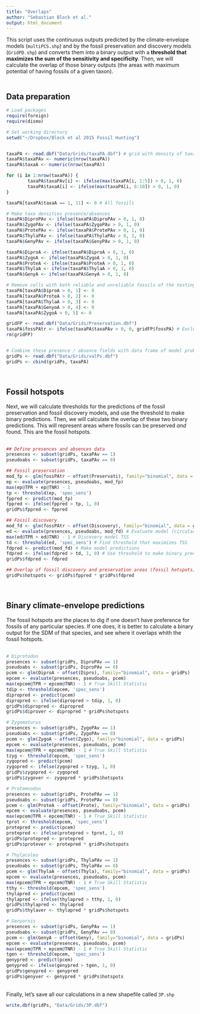 ```yaml
---
title: "Overlaps"
author: "Sebastian Block et al."
output: html_document
---
```


This script uses the continuous outputs predicted by the climate-envelope models (`multiPCS.shp`) and by the fossil preservation and discovery models (`GridPD.shp`) and converts them into a binary output with a **threshold that maximizes the sum of the sensitivity and specificity**. Then, we will calculate the overlap of those binary outputs (the areas with maximum potential of having fossils of a given taxon). <br><br>

## Data preparation


```r
# Load packages
require(foreign)
require(dismo)

# Set working directory
setwd("~/Dropbox/Block et al 2015 Fossil Hunting") 


taxaPA <- read.dbf("Data/Grids/taxaPA.dbf") # grid with density of taxa fossils in each grid cell
taxaPA$taxaPAv <- numeric(nrow(taxaPA))
taxaPA$taxaA <- numeric(nrow(taxaPA))

for (i in 1:nrow(taxaPA)) {
        taxaPA$taxaPAv[i] <- ifelse(max(taxaPA[i, 1:5]) > 0, 1, 0)
        taxaPA$taxaA[i] <- ifelse(max(taxaPA[i, 6:10]) > 0, 1, 0)
}

taxaPA[taxaPA$taxaA == 1, 11] <- 0 # All fossils

# Make taxa densities presence/absences
taxaPA$DiproPAv <- ifelse(taxaPA$DiproPAv > 0, 1, 0)
taxaPA$ZygoPAv <- ifelse(taxaPA$ZygoPAv > 0, 1, 0)
taxaPA$ProtePAv <- ifelse(taxaPA$ProtePAv > 0, 1, 0)
taxaPA$ThylaPAv <- ifelse(taxaPA$ThylaPAv > 0, 1, 0)
taxaPA$GenyPAv <- ifelse(taxaPA$GenyPAv > 0, 1, 0)

taxaPA$DiproA <- ifelse(taxaPA$DiproA > 0, 1, 0)
taxaPA$ZygoA <- ifelse(taxaPA$ZygoA > 0, 1, 0)
taxaPA$ProteA <- ifelse(taxaPA$ProteA > 0, 1, 0)
taxaPA$ThylaA <- ifelse(taxaPA$ThylaA > 0, 1, 0)
taxaPA$GenyA <- ifelse(taxaPA$GenyA > 0, 1, 0)

# Remove cells with both reliable and unreliable fossils of the testing
taxaPA[taxaPA$DiproA > 0, 1] <- 0 
taxaPA[taxaPA$ProteA > 0, 2] <- 0 
taxaPA[taxaPA$ThylaA > 0, 3] <- 0 
taxaPA[taxaPA$GenyoA > 0, 4] <- 0 
taxaPA[taxaPA$ZygoA > 0, 5] <- 0 

gridFP <- read.dbf("Data/Grids/Preservation.dbf")
taxaPA$fossPAtr <- ifelse(taxaPA$taxaPAv > 0, 0, gridFP$fossPA) # Exclude grid cells
rm(gridFP)


# Combine these presence / absence fields with data frame of model probabilities
gridPs <- read.dbf("Data/Grids/valPs.dbf")
gridPs <- cbind(gridPs, taxaPA)
```

<br>

## Fossil hotspots

Next, we will calculate thresholds for the predictions of the fossil preservation and fossil discovery models, and use the threshold to make binary predictions. Then, we will calculate the overlap of these two binary predictions. This will represent areas where fossils can be preserved *and* found. This are the fossil hotspots. <br><br>

```r
## Define presences and absences data
presences <- subset(gridPs, taxaPAv == 1)
pseudoabs <- subset(gridPs, taxaPAv == 0)

## Fossil preservation
mod_fp <- glm(fossPAtr ~ offset(Preservati), family="binomial", data = gridPs)
ep <- evaluate(presences, pseudoabs, mod_fp)
max(ep@TPR + ep@TNR) - 1
tp <- threshold(ep, 'spec_sens')
fppred <- predict(mod_fp)
fppred <- ifelse(fppred > tp, 1, 0)
gridPs$fppred <- fppred

## Fossil discovery
mod_fd <- glm(fossPAtr ~ offset(Discovery), family="binomial", data = gridPs)
ed <- evaluate(presences, pseudoabs, mod_fd) # Evaluate model (circular validation)
max(ed@TPR + ed@TNR) - 1 # Discovery model TSS
td <- threshold(ed, 'spec_sens') # Find threshold that maximizes TSS
fdpred <- predict(mod_fd) # Make model predictions
fdpred <- ifelse(fdpred > td, 1, 0) # Use threshold to make binary predictions
gridPs$fdpred <- fdpred

## Overlap of fossil discovery and preservation areas (fossil hotspots)
gridPs$hotspots <- gridPs$fppred * gridPs$fdpred
```

<br>

## Binary climate-envelope predictions

The fossil hotspots are the places to dig if one doesn't have preference for fossils of any particular species. If one does, it is better to calculate a binary output for the SDM of that species, and see where it overlaps whith the fossil hotspots. <br><br>


```r
# Diprotodon
presences <- subset(gridPs, DiproPAv == 1)
pseudoabs <- subset(gridPs, DiproPAv == 0)
pcem <- glm(DiproA ~ offset(Dipro), family="binomial", data = gridPs)
epcem <- evaluate(presences, pseudoabs, pcem)
max(epcem@TPR + epcem@TNR) - 1 # True Skill Statistic
tdip <- threshold(epcem, 'spec_sens')
dipropred <- predict(pcem)
dipropred <- ifelse(dipropred > tdip, 1, 0)
gridPs$dipropred <- dipropred
gridPs$diprover <- dipropred * gridPs$hotspots

# Zygomaturus
presences <- subset(gridPs, ZygoPAv == 1)
pseudoabs <- subset(gridPs, ZygoPAv == 0)
pcem <- glm(ZygoA ~ offset(Zygo), family="binomial", data = gridPs)
epcem <- evaluate(presences, pseudoabs, pcem)
max(epcem@TPR + epcem@TNR) - 1 # True Skill Statistic
tzyg <- threshold(epcem, 'spec_sens')
zygopred <- predict(pcem)
zygopred <- ifelse(zygopred > tzyg, 1, 0)
gridPs$zygopred <- zygopred
gridPs$zygover <- zygopred * gridPs$hotspots

# Protemnodon
presences <- subset(gridPs, ProtePAv == 1)
pseudoabs <- subset(gridPs, ProtePAv == 0)
pcem <- glm(ProteA ~ offset(Prote), family="binomial", data = gridPs)
epcem <- evaluate(presences, pseudoabs, pcem)
max(epcem@TPR + epcem@TNR) - 1 # True Skill Statistic
tprot <- threshold(epcem, 'spec_sens')
protepred <- predict(pcem)
protepred <- ifelse(protepred > tprot, 1, 0)
gridPs$protepred <- protepred
gridPs$protever <- protepred * gridPs$hotspots

# Thylacoleo
presences <- subset(gridPs, ThylaPAv == 1)
pseudoabs <- subset(gridPs, ThylaPAv == 0)
pcem <- glm(ThylaA ~ offset(Thyla), family="binomial", data = gridPs)
epcem <- evaluate(presences, pseudoabs, pcem)
max(epcem@TPR + epcem@TNR) - 1 # True Skill Statistic
tthy <- threshold(epcem, 'spec_sens')
thylapred <- predict(pcem)
thylapred <- ifelse(thylapred > tthy, 1, 0)
gridPs$thylapred <- thylapred
gridPs$thylaver <- thylapred * gridPs$hotspots

# Genyornis
presences <- subset(gridPs, GenyPAv == 1)
pseudoabs <- subset(gridPs, GenyPAv == 0)
pcem <- glm(GenyA ~ offset(Geny), family="binomial", data = gridPs)
epcem <- evaluate(presences, pseudoabs, pcem)
max(epcem@TPR + epcem@TNR) - 1 # True Skill Statistic
tgen <- threshold(epcem, 'spec_sens')
genypred <- predict(pcem)
genypred <- ifelse(genypred > tgen, 1, 0)
gridPs$genypred <- genypred
gridPs$genyver <- genypred * gridPs$hotspots
```

<br>
Finally, let's save all our calculations in a new shapefile called `3P.shp`

```r
write.dbf(gridPs, "Data/Grids/3P.dbf")
```

